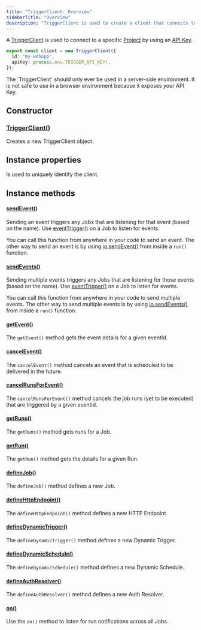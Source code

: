```yaml
---
title: "TriggerClient: Overview"
sidebarTitle: "Overview"
description: "TriggerClient is used to create a client that connects to the Trigger.dev platform"
---
```


A [TriggerClient](/documentation/concepts/client-adaptors) is used to connect to a specific [Project](/documentation/concepts/projects) by using an [API Key](/documentation/concepts/environments-endpoints).

```ts Example
export const client = new TriggerClient({
  id: "my-webapp",
  apiKey: process.env.TRIGGER_API_KEY!,
});
```

<Warning>
  The `TriggerClient` should only ever be used in a server-side environment. It is not safe to use
  in a browser environment because it exposes your API Key.
</Warning>

## Constructor

### [TriggerClient()](/sdk/triggerclient/constructor)

Creates a new TriggerClient object.

## Instance properties

<ResponseField name="id" type="string">
  Is used to uniquely identify the client.
</ResponseField>

## Instance methods

#### [sendEvent()](/sdk/triggerclient/instancemethods/sendevent)

Sending an event triggers any Jobs that are listening for that event (based on the name). Use [eventTrigger()](/sdk/eventtrigger) on a Job to listen for events.

You can call this function from anywhere in your code to send an event. The other way to send an event is by using [io.sendEvent()](/sdk/io) from inside a `run()` function.

#### [sendEvents()](/sdk/triggerclient/instancemethods/sendevents)

Sending multiple events triggers any Jobs that are listening for those events (based on the name). Use [eventTrigger()](/sdk/eventtrigger) on a Job to listen for events.

You can call this function from anywhere in your code to send multiple events. The other way to send multiple events is by using [io.sendEvents()](/sdk/io) from inside a `run()` function.

#### [getEvent()](/sdk/triggerclient/instancemethods/getevent)

The `getEvent()` method gets the event details for a given eventId.

#### [cancelEvent()](/sdk/triggerclient/instancemethods/cancel-event)

The `cancelEvent()` method cancels an event that is scheduled to be delivered in the future.

#### [cancelRunsForEvent()](/sdk/triggerclient/instancemethods/cancel-runs-for-event)

The `cancelRunsForEvent()` method cancels the job runs (yet to be executed) that are triggered by a given eventId.

#### [getRuns()](/sdk/triggerclient/instancemethods/getruns)

The `getRuns()` method gets runs for a Job.

#### [getRun()](/sdk/triggerclient/instancemethods/getrun)

The `getRun()` method gets the details for a given Run.

#### [defineJob()](/sdk/triggerclient/instancemethods/define-job)

The `defineJob()` method defines a new Job.

#### [defineHttpEndpoint()](/sdk/triggerclient/instancemethods/define-http-endpoint)

The `defineHttpEndpoint()` method defines a new HTTP Endpoint.

#### [defineDynamicTrigger()](/sdk/triggerclient/instancemethods/define-dynamic-trigger)

The `defineDynamicTrigger()` method defines a new Dynamic Trigger.

#### [defineDynamicSchedule()](/sdk/triggerclient/instancemethods/define-dynamic-schedule)

The `defineDynamicSchedule()` method defines a new Dynamic Schedule.

#### [defineAuthResolver()](/sdk/triggerclient/instancemethods/define-auth-resolver)

The `defineAuthResolver()` method defines a new Auth Resolver.

#### [on()](/sdk/triggerclient/instancemethods/on)

Use the `on()` method to listen for run notifications across all Jobs.
